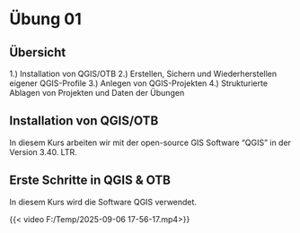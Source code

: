 # Übung 01
## Übersicht
1.) Installation von QGIS/OTB
2.) Erstellen, Sichern und Wiederherstellen eigener QGIS-Profile
3.) Anlegen von QGIS-Projekten
4.) Strukturierte Ablagen von Projekten und Daten der Übungen

## Installation von QGIS/OTB
In diesem Kurs arbeiten wir mit der open-source GIS Software "QGIS" in der 
Version 3.40. LTR.

## Erste Schritte in QGIS & OTB

In diesem Kurs wird die Software QGIS verwendet.


{{< video F:/Temp/2025-09-06 17-56-17.mp4>}}
